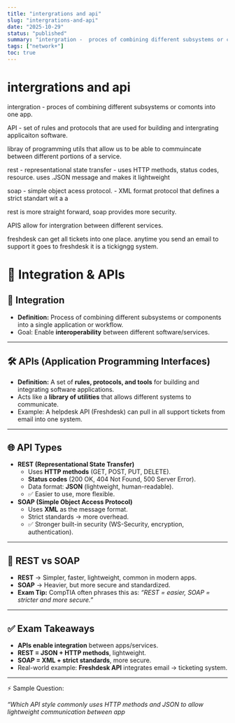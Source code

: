 ```yaml
---
title: "intergrations and api"
slug: "intergrations-and-api"
date: "2025-10-29"
status: "published"
summary: "intergration -  proces of combining different subsystems or comonts into one app."
tags: ["network+"]
toc: true
---
```


# intergrations and api

intergration -  proces of combining different subsystems or comonts into one app. 

API - set of rules and protocols that are used for building and intergrating applicaiton software. 

libray of programming utils that allow us to be able to commuincate between different portions of a service. 

rest - representational state transfer - uses HTTP methods, status codes, resource. uses .JSON message and makes it lightweight 

soap - simple object acess protocol. - XML format protocol that defines a strict standart wit a a

rest is more straight forward, soap provides more security. 

APIS allow for intergration between different services. 

freshdesk can get all tickets into one place. anytime you send an email to support it goes to freshdesk it is a tickigngg system. 

# 🔗 Integration & APIs

## 🔑 Integration

- **Definition:** Process of combining different subsystems or components into a single application or workflow.
- Goal: Enable **interoperability** between different software/services.

---

## 🛠️ APIs (Application Programming Interfaces)

- **Definition:** A set of **rules, protocols, and tools** for building and integrating software applications.
- Acts like a **library of utilities** that allows different systems to communicate.
- Example: A helpdesk API (Freshdesk) can pull in all support tickets from email into one system.

---

## 🌐 API Types

- **REST (Representational State Transfer)**
    - Uses **HTTP methods** (GET, POST, PUT, DELETE).
    - **Status codes** (200 OK, 404 Not Found, 500 Server Error).
    - Data format: **JSON** (lightweight, human-readable).
    - ✅ Easier to use, more flexible.
- **SOAP (Simple Object Access Protocol)**
    - Uses **XML** as the message format.
    - Strict standards → more overhead.
    - ✅ Stronger built-in security (WS-Security, encryption, authentication).

---

## 🔐 REST vs SOAP

- **REST** → Simpler, faster, lightweight, common in modern apps.
- **SOAP** → Heavier, but more secure and standardized.
- **Exam Tip:** CompTIA often phrases this as: *“REST = easier, SOAP = stricter and more secure.”*

---

## ✅ Exam Takeaways

- **APIs enable integration** between apps/services.
- **REST = JSON + HTTP methods**, lightweight.
- **SOAP = XML + strict standards**, more secure.
- Real-world example: **Freshdesk API** integrates email → ticketing system.

---

⚡ Sample Question:

*“Which API style commonly uses HTTP methods and JSON to allow lightweight communication between app*